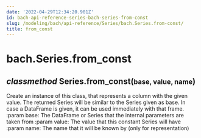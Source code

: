 ```yaml
---
date: '2022-04-29T12:34:20.901Z'
id: bach-api-reference-series-bach-series-from-const
slug: /modeling/bach/api-reference/Series/bach.Series.from-const/
title: from_const
---
```


# bach.Series.from_const

<div class="method">
<h2 class="signature-class"><span class="type-annotation"><em>classmethod</em></span> <span class="additional-name">Series.</span><span class="name">from_const(</span><small class="parameter-list"><span class="parameter" id="base">base</span>, <span class="parameter" id="value">value</span>, <span class="parameter" id="name">name</span></small>)</h2>


<div class="content">

Create an instance of this class, that represents a column with the given value.
The returned Series will be similar to the Series given as base. In case a DataFrame is given,
it can be used immediately with that frame.
:param base:    The DataFrame or Series that the internal parameters are taken from
:param value:   The value that this constant Series will have
:param name:    The name that it will be known by (only for representation)


</div>

</div>
